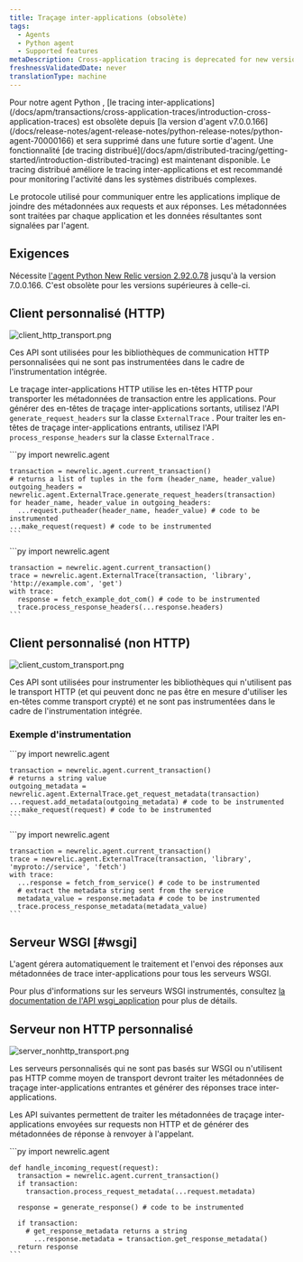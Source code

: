 ```yaml
---
title: Traçage inter-applications (obsolète)
tags:
  - Agents
  - Python agent
  - Supported features
metaDescription: Cross-application tracing is deprecated for new versions of the New Relic Python agent.
freshnessValidatedDate: never
translationType: machine
---
```


<Callout variant="important">
  Pour notre agent Python , [le tracing inter-applications](/docs/apm/transactions/cross-application-traces/introduction-cross-application-traces) est obsolète depuis [la version d&apos;agent v7.0.0.166](/docs/release-notes/agent-release-notes/python-release-notes/python-agent-70000166) et sera supprimé dans une future sortie d&apos;agent. Une fonctionnalité [de tracing distribué](/docs/apm/distributed-tracing/getting-started/introduction-distributed-tracing) est maintenant disponible. Le tracing distribué améliore le tracing inter-applications et est recommandé pour monitoring l&apos;activité dans les systèmes distribués complexes.
</Callout>

Le protocole utilisé pour communiquer entre les applications implique de joindre des métadonnées aux requests et aux réponses. Les métadonnées sont traitées par chaque application et les données résultantes sont signalées par l&apos;agent.

## Exigences

Nécessite [l&apos;agent Python New Relic version 2.92.0.78](/docs/release-notes/agent-release-notes/python-release-notes/python-agent-292078) jusqu&apos;à la version 7.0.0.166. C&apos;est obsolète pour les versions supérieures à celle-ci.

## Client personnalisé (HTTP)

<img title="client_http_transport.png" alt="client_http_transport.png" src="/images/apm_diagram_python-diagram-app-tracing.webp" />

Ces API sont utilisées pour les bibliothèques de communication HTTP personnalisées qui ne sont pas instrumentées dans le cadre de l&apos;instrumentation intégrée.

Le traçage inter-applications HTTP utilise les en-têtes HTTP pour transporter les métadonnées de transaction entre les applications. Pour générer des en-têtes de traçage inter-applications sortants, utilisez l&apos;API `generate_request_headers` sur la classe `ExternalTrace` . Pour traiter les en-têtes de traçage inter-applications entrants, utilisez l&apos;API `process_response_headers` sur la classe `ExternalTrace` .

<CollapserGroup>
  <Collapser id="custom-client-http-outgoing" title="requestssortantes">
    ```py
    import newrelic.agent

    transaction = newrelic.agent.current_transaction()
    # returns a list of tuples in the form (header_name, header_value)
    outgoing_headers = newrelic.agent.ExternalTrace.generate_request_headers(transaction)
    for header_name, header_value in outgoing_headers:
      ...request.putheader(header_name, header_value) # code to be instrumented
    ...make_request(request) # code to be instrumented
    ```
  </Collapser>

  <Collapser id="custom-client-http-incoming" title="Réponse entrante">
    ```py
    import newrelic.agent

    transaction = newrelic.agent.current_transaction()
    trace = newrelic.agent.ExternalTrace(transaction, 'library', 'http://example.com', 'get')
    with trace:
      response = fetch_example_dot_com() # code to be instrumented
      trace.process_response_headers(...response.headers)
    ```
  </Collapser>
</CollapserGroup>

## Client personnalisé (non HTTP)

<img title="client_custom_transport.png" alt="client_custom_transport.png" src="/images/apm_diagram_client-custom-transport.webp" />

Ces API sont utilisées pour instrumenter les bibliothèques qui n&apos;utilisent pas le transport HTTP (et qui peuvent donc ne pas être en mesure d&apos;utiliser les en-têtes comme transport crypté) et ne sont pas instrumentées dans le cadre de l&apos;instrumentation intégrée.

### Exemple d&apos;instrumentation

<CollapserGroup>
  <Collapser id="custom-client-non-http-outgoing" title="requestssortantes">
    ```py
    import newrelic.agent

    transaction = newrelic.agent.current_transaction()
    # returns a string value
    outgoing_metadata = newrelic.agent.ExternalTrace.get_request_metadata(transaction)
    ...request.add_metadata(outgoing_metadata) # code to be instrumented
    ...make_request(request) # code to be instrumented
    ```
  </Collapser>

  <Collapser id="custom-client-non-http-incoming" title="Réponse entrante">
    ```py
    import newrelic.agent

    transaction = newrelic.agent.current_transaction()
    trace = newrelic.agent.ExternalTrace(transaction, 'library', 'myproto://service', 'fetch')
    with trace:
      ...response = fetch_from_service() # code to be instrumented
      # extract the metadata string sent from the service
      metadata_value = response.metadata # code to be instrumented
      trace.process_response_metadata(metadata_value)
    ```
  </Collapser>
</CollapserGroup>

## Serveur WSGI [#wsgi]

<Callout variant="tip">
  L&apos;agent gérera automatiquement le traitement et l&apos;envoi des réponses aux métadonnées de trace inter-applications pour tous les serveurs WSGI.
</Callout>

Pour plus d&apos;informations sur les serveurs WSGI instrumentés, consultez [la documentation de l&apos;API wsgi\_application](/docs/agents/python-agent/python-agent-api/wsgi_application) pour plus de détails.

## Serveur non HTTP personnalisé

<img title="server_nonhttp_transport.png" alt="server_nonhttp_transport.png" src="/images/apm_diagram_python-nonhttp-transport.webp" />

Les serveurs personnalisés qui ne sont pas basés sur WSGI ou n&apos;utilisent pas HTTP comme moyen de transport devront traiter les métadonnées de traçage inter-applications entrantes et générer des réponses trace inter-applications.

Les API suivantes permettent de traiter les métadonnées de traçage inter-applications envoyées sur requests non HTTP et de générer des métadonnées de réponse à renvoyer à l&apos;appelant.

<CollapserGroup>
  <Collapser id="custom-non-http-server-example" title="Exemple d'instrumentation">
    ```py
    import newrelic.agent

    def handle_incoming_request(request):
      transaction = newrelic.agent.current_transaction()
      if transaction:
        transaction.process_request_metadata(...request.metadata)

      response = generate_response() # code to be instrumented

      if transaction:
        # get_response_metadata returns a string
          ...response.metadata = transaction.get_response_metadata()
      return response
    ```
  </Collapser>
</CollapserGroup>